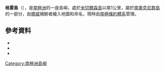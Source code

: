 '''格雷島'''（{{lang-en|Grey Island}}），是[[南極洲|南極洲]]的一座島嶼，處於[[米切爾森島|米切爾森島]]以南1公里，屬於[[南奧克尼群島|南奧克尼群島]]的一部分，由[[挪威|挪威]]捕鯨者繪入地圖和命名，現時由[[南極條約體系|南極條約體系]]管理。

==參考資料==
*{{cite gnis | type = antarid | id = 6039| name = Grey Island | accessdate = 2012-05-07}}
*{{cite web |url= http://www.birdlife.org |title= Southern Powell Island and adjacent islands |accessdate= 2013-01-19 |work= BirdLife data zone: Important Bird Areas |first=  |last=  |publisher= BirdLife International |year= 2013 |archive-date= 2007-07-10 |archive-url= https://www.webcitation.org/5QE8rvIqH?url=http://www.birdlife.org/ |dead-url= no }}
*{{usgs-gazetteer|id=6039}}

{{coord|60|45|S|45|2|W |source:GNIS |display=title}}

{{Antarctica-geo-stub}}
[[Category:南極洲島嶼|Category:南極洲島嶼]]